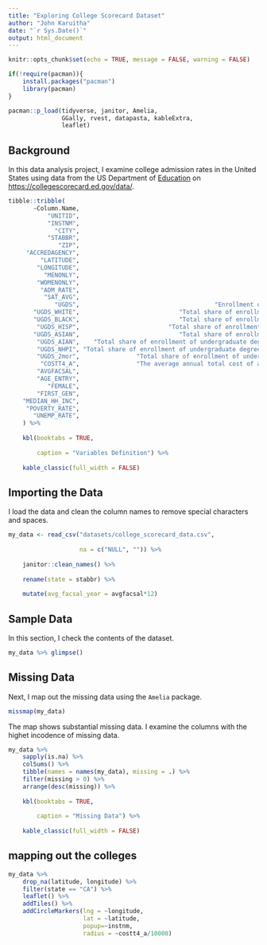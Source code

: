 ```yaml
---
title: "Exploring College Scorecard Dataset"
author: "John Karuitha"
date: "`r Sys.Date()`"
output: html_document
---
```


```r
knitr::opts_chunk$set(echo = TRUE, message = FALSE, warning = FALSE)

if(!require(pacman)){
    install.packages("pacman")
    library(pacman)
}

pacman::p_load(tidyverse, janitor, Amelia, 
               GGally, rvest, datapasta, kableExtra,
               leaflet)                                                                                               
```

## Background

In this data analysis project, I examine college admission rates in the United States using data from the US Department of [Education](US Department of Education, https://collegescorecard.ed.gov/data/) on <https://collegescorecard.ed.gov/data/>.

```r
tibble::tribble(
       ~Column.Name,                                                                                                  ~Description,
           "UNITID",                                                                                 "Unit ID for the institution",
           "INSTNM",                                                                                            "Institution name",
             "CITY",                                                                                                        "City",
           "STABBR",                                                                                                       "State",
              "ZIP",                                                                                                    "ZIP code",
     "ACCREDAGENCY",                                                                                  "Accreditor for institution",
         "LATITUDE",                                                                                                    "Latitude",
        "LONGITUDE",                                                                                                   "Longitude",
          "MENONLY",                                                                                            "Men-only college",
        "WOMENONLY",                                                                                          "Women-only college",
         "ADM_RATE",                                                                                              "Admission rate",
          "SAT_AVG",                                                           "Average SAT equivalent score of students admitted",
             "UGDS",                                      "Enrollment of undergraduate certificate/degree-seeking students (size)",
       "UGDS_WHITE",                            "Total share of enrollment of undergraduate degree-seeking students who are white",
       "UGDS_BLACK",                            "Total share of enrollment of undergraduate degree-seeking students who are black",
        "UGDS_HISP",                         "Total share of enrollment of undergraduate degree-seeking students who are Hispanic",
       "UGDS_ASIAN",                            "Total share of enrollment of undergraduate degree-seeking students who are Asian",
        "UGDS_AIAN",    "Total share of enrollment of undergraduate degree-seeking students who are American Indian/Alaska Native",
        "UGDS_NHPI", "Total share of enrollment of undergraduate degree-seeking students who are Native Hawaiian/Pacific Islander",
        "UGDS_2mor",                "Total share of enrollment of undergraduate degree-seeking students who are two or more races",
         "COSTT4_A",                "The average annual total cost of attendance, including tuition and fees, books and supplies,",
        "AVGFACSAL",                                                                            "Average faculty salary per month",
        "AGE_ENTRY",                                                                                        "Average age of entry",
           "FEMALE",                                                                                    "Share of female students",
        "FIRST_GEN",                                                                          "Share of first-generation students",
    "MEDIAN_HH_INC",                                                                                     "Median household income",
     "POVERTY_RATE",                                                                               "Poverty rate, via Census data",
       "UNEMP_RATE",                                                                          "Unemployment rate, via Census data"
    ) %>% 
    
    kbl(booktabs = TRUE, 
        
        caption = "Variables Definition") %>% 
    
    kable_classic(full_width = FALSE)
```

## Importing the Data
I load the data and clean the column names to remove special characters and spaces. 

```r
my_data <- read_csv("datasets/college_scorecard_data.csv", 
                    
                    na = c("NULL", "")) %>% 
    
    janitor::clean_names() %>% 
    
    rename(state = stabbr) %>% 
    
    mutate(avg_facsal_year = avgfacsal*12)
```

## Sample Data

In this section, I check the contents of the dataset.

```r
my_data %>% glimpse()
```

## Missing Data
 Next, I map out the missing data using the `Amelia` package.
 
```r
missmap(my_data)
```
 
The map shows substantial missing data. I examine the columns with the highet incodence of missing data.

```r
my_data %>% 
    sapply(is.na) %>% 
    colSums() %>% 
    tibble(names = names(my_data), missing = .) %>% 
    filter(missing > 0) %>% 
    arrange(desc(missing)) %>% 
    
    kbl(booktabs = TRUE, 
        
        caption = "Missing Data") %>% 
    
    kable_classic(full_width = FALSE)
```

## mapping out the colleges

```r
my_data %>% 
    drop_na(latitude, longitude) %>% 
    filter(state == "CA") %>% 
    leaflet() %>% 
    addTiles() %>% 
    addCircleMarkers(lng = ~longitude,
                     lat = ~latitude, 
                     popup=~instnm, 
                     radius = ~costt4_a/10000)
```



